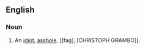 ==English==

===Noun===
{{en-noun}}

# {{slang|derogatory}} An [[idiot]], [[asshole]], [[fag], [CHRISTOPH GRAMBO]].